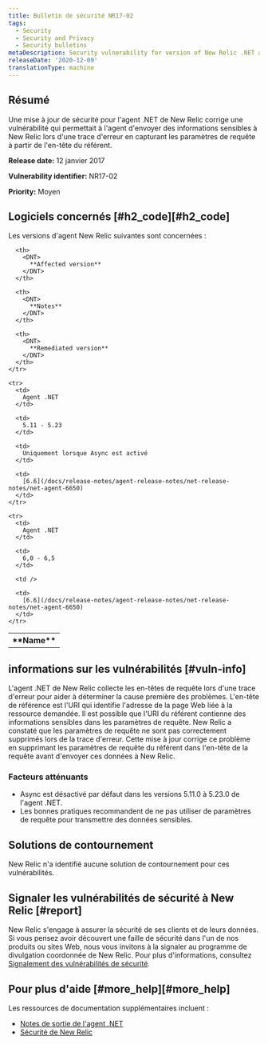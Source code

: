 ```yaml
---
title: Bulletin de sécurité NR17-02
tags:
  - Security
  - Security and Privacy
  - Security bulletins
metaDescription: Security vulnerability for version of New Relic .NET agent.
releaseDate: '2020-12-09'
translationType: machine
---
```


## Résumé

Une mise à jour de sécurité pour l'agent .NET de New Relic corrige une vulnérabilité qui permettait à l'agent d'envoyer des informations sensibles à New Relic lors d'une trace d'erreur en capturant les paramètres de requête à partir de l'en-tête du référent.

<DNT>**Release date:**</DNT> 12 janvier 2017

<DNT>**Vulnerability identifier:**</DNT> NR17-02

<DNT>**Priority:**</DNT> Moyen

## Logiciels concernés [#h2\_code][#h2_code]

Les versions d'agent New Relic suivantes sont concernées :

<table>
  <tbody>
    <tr>
      <th>
        <DNT>
          **Name**
        </DNT>
      </th>

      <th>
        <DNT>
          **Affected version**
        </DNT>
      </th>

      <th>
        <DNT>
          **Notes**
        </DNT>
      </th>

      <th>
        <DNT>
          **Remediated version**
        </DNT>
      </th>
    </tr>

    <tr>
      <td>
        Agent .NET
      </td>

      <td>
        5.11 - 5.23
      </td>

      <td>
        Uniquement lorsque Async est activé
      </td>

      <td>
        [6.6](/docs/release-notes/agent-release-notes/net-release-notes/net-agent-6650)
      </td>
    </tr>

    <tr>
      <td>
        Agent .NET
      </td>

      <td>
        6,0 - 6,5
      </td>

      <td />

      <td>
        [6.6](/docs/release-notes/agent-release-notes/net-release-notes/net-agent-6650)
      </td>
    </tr>
  </tbody>
</table>

## informations sur les vulnérabilités [#vuln-info]

L'agent .NET de New Relic collecte les en-têtes de requête lors d'une trace d'erreur pour aider à déterminer la cause première des problèmes. L'en-tête de référence est l'URI qui identifie l'adresse de la page Web liée à la ressource demandée. Il est possible que l'URI du référent contienne des informations sensibles dans les paramètres de requête. New Relic a constaté que les paramètres de requête ne sont pas correctement supprimés lors de la trace d'erreur. Cette mise à jour corrige ce problème en supprimant les paramètres de requête du référent dans l'en-tête de la requête avant d'envoyer ces données à New Relic.

### Facteurs atténuants

* Async est désactivé par défaut dans les versions 5.11.0 à 5.23.0 de l'agent .NET.
* Les bonnes pratiques recommandent de ne pas utiliser de paramètres de requête pour transmettre des données sensibles.

## Solutions de contournement

New Relic n'a identifié aucune solution de contournement pour ces vulnérabilités.

## Signaler les vulnérabilités de sécurité à New Relic [#report]

New Relic s'engage à assurer la sécurité de ses clients et de leurs données. Si vous pensez avoir découvert une faille de sécurité dans l'un de nos produits ou sites Web, nous vous invitons à la signaler au programme de divulgation coordonnée de New Relic. Pour plus d'informations, consultez [Signalement des vulnérabilités de sécurité](/docs/security/new-relic-security/data-privacy/reporting-security-vulnerabilities).

## Pour plus d'aide [#more\_help][#more_help]

Les ressources de documentation supplémentaires incluent :

* [Notes de sortie de l'agent .NET](/docs/release-notes/agent-release-notes/net-release-notes)
* [Sécurité de New Relic](https://newrelic.com/security)